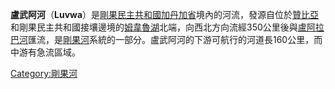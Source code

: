 '''盧武阿河'''（'''Luvwa'''）是[[剛果民主共和國|剛果民主共和國]][[加丹加省|加丹加省]]境內的河流，發源自位於[[贊比亞|贊比亞]]和剛果民主共和國接壤邊境的[[姆韋魯湖|姆韋魯湖]]北端，向西北方向流經350公里後與[[盧阿拉巴河|盧阿拉巴河]]匯流，是[[剛果河|剛果河]]系統的一部分。盧武阿河的下游可航行的河道長160公里，而中游有急流區域。

{{coord|display=title}}
{{刚果民主共和国河流}}
{{DEFAULTSORT:Luvwa}}
[[Category:剛果河|Category:剛果河]]
{{DRCongo-geo-stub}}